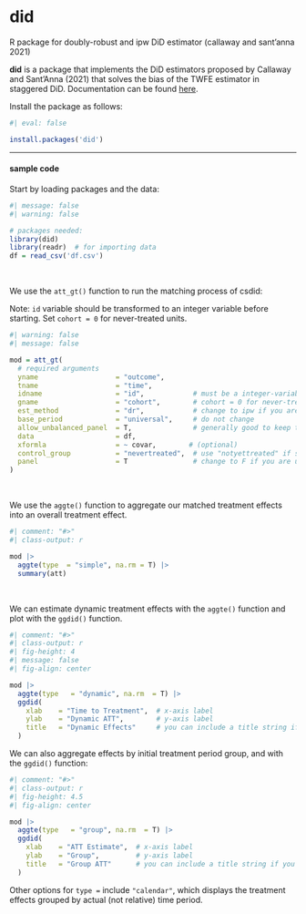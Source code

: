 # did {.unnumbered}

::: small
R package for doubly-robust and ipw DiD estimator (callaway and sant'anna 2021)
:::

**did** is a package that implements the DiD estimators proposed by Callaway and Sant'Anna (2021) that solves the bias of the TWFE estimator in staggered DiD. Documentation can be found [here](https://bcallaway11.github.io/did/index.html).

Install the package as follows:

```r
#| eval: false

install.packages('did')
```

------------------------------------------------------------------------

#### sample code

Start by loading packages and the data:

```r
#| message: false
#| warning: false

# packages needed:
library(did)
library(readr)  # for importing data
df = read_csv('df.csv')
```

<br />

We use the `att_gt()` function to run the matching process of csdid:

::: small
Note: `id` variable should be transformed to an integer variable before starting. Set `cohort = 0` for never-treated units.
:::

```r
#| warning: false
#| message: false

mod = att_gt(
  # required arguments
  yname                   = "outcome",
  tname                   = "time",
  idname                  = "id",            # must be a integer-variable
  gname                   = "cohort",        # cohort = 0 for never-treated
  est_method              = "dr",            # change to ipw if you are having issues
  base_period             = "universal",     # do not change
  allow_unbalanced_panel  = T,               # generally good to keep this T
  data                    = df,
  xformla                 = ~ covar,        # (optional)
  control_group           = "nevertreated",  # use "notyettreated" if sample size is small
  panel                   = T                # change to F if you are using rep. cross-section
)
```

<br />

We use the `aggte()` function to aggregate our matched treatment effects into an overall treatment effect.

```r
#| comment: "#>"
#| class-output: r

mod |>
  aggte(type  = "simple", na.rm = T) |>
  summary(att)
```

<br />

We can estimate dynamic treatment effects with the `aggte()` function and plot with the `ggdid()` function.

```r
#| comment: "#>"
#| class-output: r
#| fig-height: 4
#| message: false
#| fig-align: center

mod |>
  aggte(type   = "dynamic", na.rm  = T) |>
  ggdid(
    xlab    = "Time to Treatment",  # x-axis label
    ylab    = "Dynamic ATT",        # y-axis label
    title   = "Dynamic Effects"     # you can include a title string if you want
  )
```

We can also aggregate effects by initial treatment period group, and with the `ggdid()` function:

```r
#| comment: "#>"
#| class-output: r
#| fig-height: 4.5
#| fig-align: center

mod |>
  aggte(type   = "group", na.rm  = T) |>
  ggdid(
    xlab    = "ATT Estimate",  # x-axis label
    ylab    = "Group",         # y-axis label
    title   = "Group ATT"      # you can include a title string if you want
  )
```

Other options for `type =` include `"calendar"`, which displays the treatment effects grouped by actual (not relative) time period.

<br />
